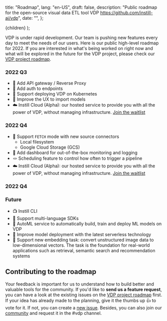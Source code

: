  title: "Roadmap",
  lang: "en-US",
  draft: false,
  description:
    "Public roadmap for the open-source visual data ETL tool VDP https://github.com/instill-ai/vdp",
  date: "",
};

  <DocsLayout meta={meta}>{children}</DocsLayout>
);

VDP is under rapid development. Our team is pushing new features every day to meet the needs of our users. Here is our public high-level roadmap for 2022. If you are interested in what's being worked on right now and what will be explored in the future for the VDP project, please check our [VDP project roadmap](https://github.com/orgs/instill-ai/projects/5/views/4).

### 2022 Q3

- 🎯 Add API gateway / Reverse Proxy
- 🎯 Add auth to endpoints
- 🎯 Support deploying VDP on Kubernetes
- 🔮 Improve the UX to import models
- ☁️ Instill Cloud (Alpha): our hosted service to provide you with all the power of VDP, without managing infrastructure. [Join the waitlist](https://www.instill.tech/get-access/?utm_source=documentation&utm_medium=link)

### 2022 Q4

- 🔌 Support `FETCH` mode with new source connectors
  - Local filesystem
  - Google Cloud Storage (GCS)
- 🎯 Add dashboard for out-of-the-box monitoring and logging
- 🪢 Scheduling feature to control how often to trigger a pipeline
- ☁️ Instill Cloud (Alpha): our hosted service to provide you with all the power of VDP, without managing infrastructure. [Join the waitlist](https://www.instill.tech/get-access/?utm_source=documentation&utm_medium=link)

### 2022 Q4

### Future

- 📺 Instill CLI
- 🎯 Support multi-language SDKs
- 🔮 AutoML service to automatically build, train and deploy ML models on VDP
- 🔮 Improve model deployment with the latest serverless technology
- 🔮 Support new embedding task: convert unstructured image data to low-dimensional vectors. The task is the foundation for real-world applications such as retrieval, semantic search and recommendation systems

## Contributing to the roadmap

Your feedback is important for us to understand how to build better and valuable tools for the community. If you'd like to **send us a feature request**, you can have a look at the existing issues on the [VDP project roadmap](https://github.com/orgs/instill-ai/projects/5/views/4) first. If your idea has already made to the planning, give it the thumbs up 👍 to vote for it. If not, you can create a [new issue](https://github.com/instill-ai/vdp/issues/new). Besides, you can also join our [community](https://discord.gg/sevxWsqpGh) and request it in the #vdp channel.

